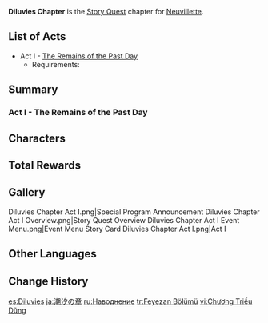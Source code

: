 {{Chapter Infobox
|image           = Diluvies Chapter.png
|character       = Neuvillette
|type            = Story
|short           = Diluvies
}}
'''Diluvies Chapter''' is the [[Story Quest]] chapter for [[Neuvillette]].

==List of Acts==
* Act I - [[The Remains of the Past Day]]
** Requirements: {{Quest|40;1;Cataclysm's Quickening|display=bullet|requirements=1}}

==Summary==
===Act I - The Remains of the Past Day===
{{Main|The Remains of the Past Day}}
{{Description|Most Fontainians have an image like this in their minds:<br>Iudex Neuvillette sits upright in the vaulted heights of the Opera House, handing down eminently praiseworthy verdicts.<br>The vicissitudes of time leave no mark nor trace on his body, nor does he seem burdened by "emotion." As equitable as water, but also as cold as water.<br>...Is this really the case? When memories flood in like a torrent, even those not predisposed to revealing their emotions may yet find themselves stirred.}}
{{Transclude|The Remains of the Past Day|Summary}}

==Characters==
{{Character Appearances|type=Chapter}}

==Total Rewards==
{{Quest Rewards List}}

==Gallery==
<gallery>
Diluvies Chapter Act I.png|Special Program Announcement
Diluvies Chapter Act I Overview.png|Story Quest Overview
Diluvies Chapter Act I Event Menu.png|Event Menu
Story Card Diluvies Chapter Act I.png|Act I
</gallery>

==Other Languages==
{{Other Languages
|en      = Diluvies Chapter
|en_lang = la
|en_tl   = Flood Chapter
|zhs     = 潮涌之章
|zhs_rm  = Cháoyǒng zhī Zhāng
|zht     = 潮湧之章
|zht_rm  = Cháoyǒng zhī Zhāng
|zh_tl   = Chapter of Surging Tides
|ja      = 潮汐の章
|ja_rm   = Chouseki no Shou
|ja_tl   = Chapter of Tides
|ko      = 범람의 장
|ko_tl   = Chapter of Flooding
|es      = Diluvies
|fr      = Diluvies
|ru      = Наводнение
|ru_tl   = Flood
|th      = บทแห่งการย้อนกระแสคลื่น
|th_rm   = Bot haeng Kan Yon Krasae-khluen
|th_tl   = Chapter of Rewinding Waves
|vi      = Chương Triều Dũng
|vi_tl   = 
|de      = Diluvies
|id      = Chapter Diluvies
|id_tl   = Diluvies Chapter
|pt      = Capítulo de Diluvies
|pt_tl   = Diluvies Chapter
|tr      = Feyezan Bölümü
|tr_tl   = 
|it      = Capitolo del Diluvies
|it_tl   = Diluvies Chapter
}}

==Change History==
{{Change History|4.1}}

[[es:Diluvies]]
[[ja:潮汐の章]]
[[ru:Наводнение]]
[[tr:Feyezan Bölümü]]
[[vi:Chương Triều Dũng]]